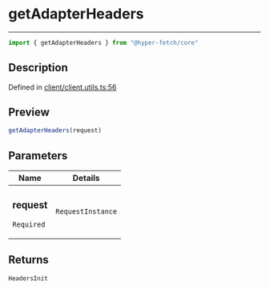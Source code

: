 

# getAdapterHeaders

<div class="api-docs__separator" data-reactroot="">

---

</div><div class="api-docs__import" data-reactroot="">

```ts
import { getAdapterHeaders } from "@hyper-fetch/core"
```

</div><div class="api-docs__section">

## Description

</div><div class="api-docs__description"><span class="api-docs__do-not-parse">



</span></div><p class="api-docs__definition">

Defined in [client/client.utils.ts:56](https://github.com/BetterTyped/hyper-fetch/blob/cc329b91/packages/core/src/client/client.utils.ts#L56)

</p><div class="api-docs__section">

## Preview

</div><div class="api-docs__preview fn">

```ts
getAdapterHeaders(request)
```

</div><div class="api-docs__section">

## Parameters

</div><div class="api-docs__parameters"><table><thead><tr><th>Name</th><th>Details</th></tr></thead><tbody><tr param-data="request"><td class="api-docs__param-name required">

### request 

`Required`

</td><td class="api-docs__param-type">

`RequestInstance`

</td></tr></tbody></table></div><div class="api-docs__section">

## Returns

</div><div class="api-docs__returns">

```ts
HeadersInit
```

</div>